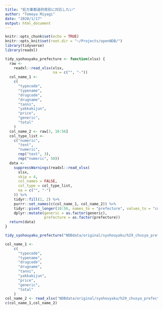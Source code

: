 ```yaml
---
title: "処方薬都道府県別に対応したい"
author: "Tomoya Miyagi"
date: "2020/1/17"
output: html_document
---
```


```r
knitr::opts_chunk$set(echo = TRUE)
knitr::opts_knit$set(root.dir = "~/Projects/openNDB/")
library(tidyverse)
library(readxl)
```

```r
tidy_syohouyaku_prefecture <- function(xlsx) {
  raw <-
    readxl::read_xlsx(xlsx,
                      na = c("", "-"))
  col_name_1 <-
    c(
      "typecode",
      "typename",
      "drugcode",
      "drugname",
      "tanni",
      "yakkakijun",
      "price",
      "generic",
      "total"
    )
  col_name_2 <- raw[3, 10:56]
  col_type_list <-
    c("numeric",
      "text",
      "numeric",
      rep("text", 3),
      rep("numeric", 50))
  data <-
    suppressWarnings(readxl::read_xlsx(
      xlsx,
      skip = 4,
      col_names = FALSE,
      col_type = col_type_list,
      na = c("", "-")
    )) %>%
    tidyr::fill(1, 2) %>%
    purrr::set_names(c(col_name_1, col_name_2)) %>% 
    tidyr::pivot_longer(10:56, names_to = "prefecture", values_to = "count") %>%
    dplyr::mutate(generic = as.factor(generic),
                  prefecture = as.factor(prefecture))
  return(data)
}
```

```r
tidy_syohouyaku_prefecture("NDBdata/original/syohouyaku/h29_chusya_prefecture.xlsx")
```

```r
col_name_1 <-
    c(
      "typecode",
      "typename",
      "drugcode",
      "drugname",
      "tanni",
      "yakkakijun",
      "price",
      "generic",
      "total"
    )
col_name_2 <- read_xlsx("NDBdata/original/syohouyaku/h29_chusya_prefecture.xlsx")[3,10:56]
c(col_name_1,col_name_2)
```


